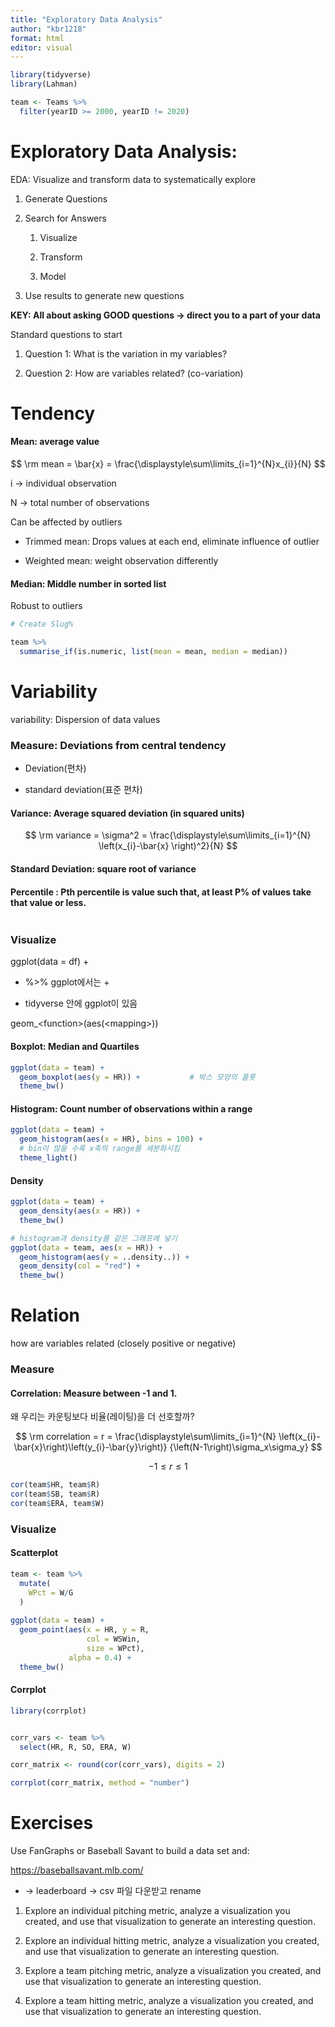 ```yaml
---
title: "Exploratory Data Analysis"
author: "kbr1218"
format: html
editor: visual
---
```


```r
library(tidyverse)
library(Lahman)

team <- Teams %>% 
  filter(yearID >= 2000, yearID != 2020)

```

# Exploratory Data Analysis:

EDA: Visualize and transform data to systematically explore

1.  Generate Questions

2.  Search for Answers

    1.  Visualize

    2.  Transform

    3.  Model

3.  Use results to generate new questions

**KEY: All about asking GOOD questions -\> direct you to a part of your data**

Standard questions to start

1.  Question 1: What is the variation in my variables?

2.  Question 2: How are variables related? (co-variation)

# Tendency

#### Mean: average value

$$
\rm mean = \bar{x} = 
\frac{\displaystyle\sum\limits_{i=1}^{N}x_{i}}{N}
$$

i -\> individual observation

N -\> total number of observations

Can be affected by outliers

-   Trimmed mean: Drops values at each end, eliminate influence of outlier

-   Weighted mean: weight observation differently

#### Median: Middle number in sorted list

Robust to outliers

```r


# Create Slug%

team %>% 
  summarise_if(is.numeric, list(mean = mean, median = median))
```

# Variability

variability: Dispersion of data values

### Measure: Deviations from central tendency

-   Deviation(편차)

-   standard deviation(표준 편차)

#### Variance: Average squared deviation (in squared units)

$$
\rm variance = \sigma^2 = \frac{\displaystyle\sum\limits_{i=1}^{N}
\left(x_{i}-\bar{x}
\right)^2}{N}
$$

#### Standard Deviation: square root of variance

#### Percentile : Pth percentile is value such that, at least P% of values take that value or less.

```r

```

### Visualize

ggplot(data = df) +

-   %\>% ggplot에서는 +

-   tidyverse 안에 ggplot이 있음

geom\_\<function\>(aes(\<mapping\>))

#### Boxplot: Median and Quartiles

```r

ggplot(data = team) + 
  geom_boxplot(aes(y = HR)) +           # 박스 모양의 플롯
  theme_bw()
```

#### Histogram: Count number of observations within a range

```r

ggplot(data = team) + 
  geom_histogram(aes(x = HR), bins = 100) + 
  # bin이 많을 수록 x축의 range를 세분화시킴
  theme_light()
```

#### Density

```r
ggplot(data = team) +
  geom_density(aes(x = HR)) + 
  theme_bw()

# histogram과 density를 같은 그래프에 넣기
ggplot(data = team, aes(x = HR)) + 
  geom_histogram(aes(y = ..density..)) +
  geom_density(col = "red") + 
  theme_bw()
```

# Relation

how are variables related (closely positive or negative)

### Measure

#### Correlation: Measure between -1 and 1.

왜 우리는 카운팅보다 비율(레이팅)을 더 선호할까?

$$
\rm correlation = r = \frac{\displaystyle\sum\limits_{i=1}^{N}
\left(x_{i}-\bar{x}\right)\left(y_{i}-\bar{y}\right)}
{\left(N-1\right)\sigma_x\sigma_y}
$$

$$
-1\leq r \leq 1
$$

```r


cor(team$HR, team$R)
cor(team$SB, team$R)
cor(team$ERA, team$W)

```

### Visualize

#### Scatterplot

```r
team <- team %>% 
  mutate(
    WPct = W/G
  )
  
ggplot(data = team) +
  geom_point(aes(x = HR, y = R,
                 col = WSWin,
                 size = WPct),
             alpha = 0.4) +
  theme_bw()
```

#### Corrplot

```r
library(corrplot)


corr_vars <- team %>% 
  select(HR, R, SO, ERA, W)

corr_matrix <- round(cor(corr_vars), digits = 2)

corrplot(corr_matrix, method = "number")
```

# Exercises

Use FanGraphs or Baseball Savant to build a data set and:

<https://baseballsavant.mlb.com/>

-   -\> leaderboard -\> csv 파일 다운받고 rename

1.  Explore an individual pitching metric, analyze a visualization you created, and use that visualization to generate an interesting question.

2.  Explore an individual hitting metric, analyze a visualization you created, and use that visualization to generate an interesting question.

3.  Explore a team pitching metric, analyze a visualization you created, and use that visualization to generate an interesting question.

4.  Explore a team hitting metric, analyze a visualization you created, and use that visualization to generate an interesting question.
